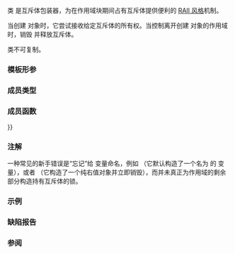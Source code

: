 {{cpp/title|lock_guard}}
{{cpp/thread/lock_guard/navbar}}
{{ddcl|header=mutex|since=c++11|1=
template&lt; class Mutex &gt;
class lock_guard;
}}

类 {{tt|lock_guard}} 是互斥体包装器，为在作用域块期间占有互斥体提供便利的 [[cpp/language/raii|RAII 风格]]机制。

当创建 {{tt|lock_guard}} 对象时，它尝试接收给定互斥体的所有权。当控制离开创建 {{tt|lock_guard}} 对象的作用域时，销毁 {{tt|lock_guard}} 并释放互斥体。

{{tt|lock_guard}} 类不可复制。

===模板形参===
{{par begin}}
{{par|Mutex|要锁定的互斥体。类型必须满足{{named req|BasicLockable}}要求}}
{{par end}}

===成员类型===
{{dsc begin}}
{{dsc hitem|成员类型|定义}}
{{dsc|{{tt|mutex_type}}|Mutex}}
{{dsc end}}

===成员函数===
{{dsc begin}}
{{dsc inc|cpp/thread/lock_guard/dsc constructor}}
{{dsc inc|cpp/thread/lock_guard/dsc destructor}}
{{dsc inc|cpp/thread/lock_guard/dsc operator{{=}}}}
{{dsc end}}

===注解===
一种常见的新手错误是“忘记”给 {{tt|lock_guard}} 变量命名，例如 {{c|std::lock_guard(mtx);}}（它默认构造了一个名为 {{tt|mtx}} 的 {{tt|lock_guard}} 变量），或者 {{c|std::lock_guard{mtx};}}（它构造了一个纯右值对象并立即销毁），而并未真正为作用域的剩余部分构造持有互斥体的锁。

{{rrev|since=c++17|
{{ltt|cpp/thread/scoped_lock|std::scoped_lock}} 给出 {{tt|lock_guard}} 的一种替代，用避免死锁的算法提供锁定多个互斥体的能力。
}}

===示例===
{{example
|演示两个线程安全和不安全地增加一个 volatile 变量
|code=
#include &lt;iostream&gt;
#include &lt;mutex&gt;
#include &lt;string_view&gt;
#include &lt;syncstream&gt;
#include &lt;thread&gt;

volatile int g_i = 0;
std::mutex g_i_mutex;  // 保护 g_i

void safe_increment(int iterations)
{
    const std::lock_guard&lt;std::mutex&gt; lock(g_i_mutex);
    while (iterations-- &gt; 0)
        g_i = g_i + 1;
    std::cout &lt;&lt; "线程 #" &lt;&lt; std::this_thread::get_id() &lt;&lt; ", g_i: " &lt;&lt; g_i &lt;&lt; '\n';

    // g_i_mutex 在锁离开作用域时自动释放
}

void unsafe_increment(int iterations)
{
    while (iterations-- &gt; 0)
        g_i = g_i + 1;
    std::osyncstream(std::cout) &lt;&lt; "线程 #" &lt;&lt; std::this_thread::get_id()
                                &lt;&lt; ", g_i: " &lt;&lt; g_i &lt;&lt; '\n';
}

int main()
{
    auto test = [](std::string_view fun_name, auto fun)
    {
        g_i = 0;
        std::cout &lt;&lt; fun_name &lt;&lt; ":\n前, g_i: " &lt;&lt; g_i &lt;&lt; '\n';
        {
            std::jthread t1(fun, 1'000'000);
            std::jthread t2(fun, 1'000'000);
        }
        std::cout &lt;&lt; "后, g_i: " &lt;&lt; g_i &lt;&lt; "\n\n";
    };
    test("safe_increment", safe_increment);
    test("unsafe_increment", unsafe_increment);
}
|p=true
|output=
safe_increment:
前, g_i: 0
线程 #140121493231360, g_i: 1000000
线程 #140121484838656, g_i: 2000000
后, g_i: 2000000

unsafe_increment:
前, g_i: 0
线程 #140121484838656, g_i: 1028945
线程 #140121493231360, g_i: 1034337
后, g_i: 1034337
}}

===缺陷报告===
{{dr list begin}}
{{dr list item|wg=lwg|dr=2981|std=C++17|before=曾提供来自 {{tt|lock_guard&lt;Mutex&gt;}} 的冗余推导指引| after=已移除}}
{{dr list end}}

===参阅===
{{dsc begin}}
{{dsc inc|cpp/thread/dsc unique_lock}}
{{dsc inc|cpp/thread/dsc scoped_lock}}
{{dsc end}}

{{langlinks|de|en|es|fr|it|ja|pt|ru}}